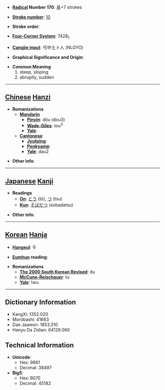 * '''[[Wiktionary:Chinese radical index| Radical]] Number 170''': [[Wiktionary:Chinese radical index 阜|阜]]+7 strokes

* '''[[Wiktionary:Chinese total strokes index|Stroke number]]''': [[Wiktionary:Chinese total strokes index 10|10]]

* '''Stroke order''': 

* '''[[Wiktionary:Chinese four corner index|Four-Corner System]]''': 7428<sub>1</sub>

* '''[[Wiktionary:Chinese Cangjie index|Cangjie input]]''': 弓中土卜人 (NLGYO)

* '''Graphical Significance and Origin''': 

* '''Common Meaning'''
*#steep, sloping
*# abruptly, sudden


----

== [[Chinese]] [[Hanzi]] ==

* '''Romanizations'''
** '''[[Mandarin]]'''
*** '''[[Pinyin]]''': dǒu (dou3)
*** '''[[Wade-Giles]]''': tou<sup>3</sup>
*** '''[[Yale]]''': 
** '''[[Cantonese]]'''
*** '''[[Jyutping]]''':
*** '''[[Penkyamp]]''': 
*** '''[[Yale]]''': dau2

* '''Other info''': 

----

== [[Japanese]] [[Kanji]] ==

* '''Readings'''
** '''[[On]]''': [[とう]] (tō), [[つ]] (tsu)
** '''[[Kun]]''': [[そばだつ]] (sobadatsu)

* '''Other info''':  

----

== [[Korean]] [[Hanja]] ==

* '''[[Hangeul]]''': 두

* '''[[Eumhun]] reading''': 

* '''Romanizations'''
** '''[[The 2000 South Korean Revised Romanization|The 2000 South Korean Revised]]''': du
** '''[[McCune-Reischauer]]''': tu
** '''[[Yale]]''': twu

----

== Dictionary Information ==

* KangXi: 1352.020
* Morobashi: 41663
* Dae Jaweon: 1853.310
* Hanyu Da Zidian: 64129.060

== Technical Information ==

* '''Unicode''':
** Hex: 9661
** Decimal: 38497
* '''Big5''':
** Hex: B07E
** Decimal: 45182